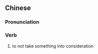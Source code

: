 ==Chinese==
{{zh-forms}}

===Pronunciation===
{{zh-pron
|m=不sī
|cat=v
}}

===Verb===
{{zh-verb}}

# {{lb|zh|literary}} to not take something into consideration
